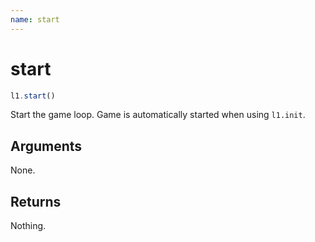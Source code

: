 ```yaml
---
name: start
---
```


# start

```js
l1.start()
```

Start the game loop. Game is automatically started when using `l1.init`.

## Arguments

None.

## Returns

Nothing.
